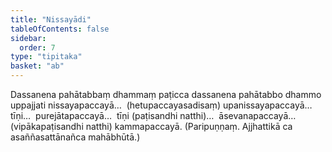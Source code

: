 ```yaml
---
title: "Nissayādi"
tableOfContents: false
sidebar:
  order: 7
type: "tipitaka"
basket: "ab"
---
```



<DynamicBreadcrumb />

<Division number="12">

<Paragraph number="816">
Dassanena pahātabbaṃ dhammaṃ paṭicca dassanena pahātabbo dhammo uppajjati nissayapaccayā…  (hetupaccayasadisaṃ) upanissayapaccayā…  tīṇi…  purejātapaccayā…  tīṇi (paṭisandhi natthi)…  āsevanapaccayā…  (vipākapaṭisandhi natthi) kammapaccayā. (Paripuṇṇaṃ. Ajjhattikā ca asaññasattānañca mahābhūtā.)
</Paragraph>
</Division>